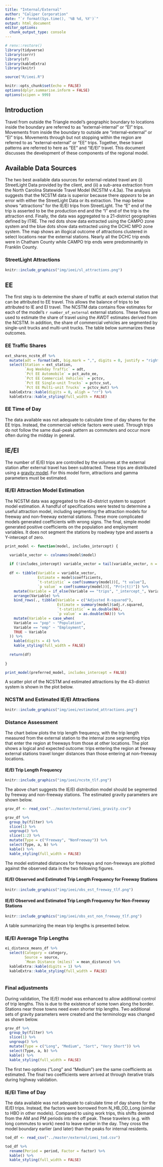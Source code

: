 ```yaml
---
title: "Internal/External"
author: "Caliper Corporation"
date: "`r format(Sys.time(), '%B %d, %Y')`"
output: html_document
editor_options: 
  chunk_output_type: console
---
```



```r
# renv::restore()
library(tidyverse)
library(corrr)
library(sf)
library(kableExtra)
library(knitr)

source("R/ieei.R")

knitr::opts_chunk$set(echo = FALSE)
options(dplyr.summarise.inform = FALSE)
options(scipen = 999)

```

## Introduction

Travel from outside the Triangle model's geographic boundary to locations inside
the boundary are referred to as "external-internal" or "EI" trips. Movements
from inside the boundary to outside are "internal-external" or "EI" trips.
Movements through but not stopping within the region are referred to as
"external-external" or "EE" trips. Together, these travel patterns are referred
to here as "EE" and "IE/EI" travel. This document discusses the development of
these components of the regional model.

## Available Data Sources
The two best available data sources for external-related travel are (i)
StreetLight Data provided by the client, and (ii) a sub-area extraction from the
North Carolina Statewide Travel Model (NCSTM v.4.3a). The analysis suggests that the NCSTM data is superior because there *appears* to be an error
with either the StreetLight Data or its extraction. The map below shows
"attractions" for the IE/EI trips from StreetLight. The "E" end of the trip is
asserted to be the production end and the "I" end of the trip is the attraction
end. Finally, the data was aggregated to a 21-district geographies defined by
ITRE. The red dots show data extracted using the CAMPO zone system and the blue
dots show data extracted using the DCHC MPO zone system. The map shows an
illogical outcome of attractions clustered in select locations near the external
stations. Nearly all the DCHC trip ends were in Chatham County while CAMPO trip
ends were predominantly in Franklin County.

### StreetLight Attractions
```r
knitr::include_graphics("img/ieei/sl_attractions.png")
```

## EE
The first step is to determine the share of traffic at each external station
that can be attributed to EE travel. This allows the balance of trips to be
attributed to IE and EI travel. The NCSTM data contains flow estimates for each
of the model's `r number_of_external` external stations. These flows are used to
estimate the share of travel using the AWDT estimates derived from the NCSTM. In
addition, the share of commercial vehicles are segmented by single-unit trucks
and multi-unit trucks. The table below summarizes these outcomes.

### EE Traffic Shares
```r
ext_shares_ncstm_df %>%
  mutate(adt = format(adt, big.mark = ",", digits = 0, justify = "right")) %>%
  select(Station = ext_station,
         `Avg Weekday Traffic` = adt,
         `Pct EE Automobile` = pct_auto_ee,
         `Pct EE Commercial Vehicles` = pctcv,
         `Pct EE Single-unit Trucks` = pctcv_sut,
         `Pct EE Multi-unit Trucks` = pctcv_mut) %>%
  kableExtra::kable(digits = 0, aligh = "rr") %>%
  kableExtra::kable_styling(full_width = FALSE)
```

### EE Time of Day

The data available was not adequate to calculate time of day shares for the EE
trips. Instead, the commercial vehicle factors were used. Through trips do not
follow the same dual-peak pattern as commuters and occur more often during the
midday in general.

## IE/EI
The number of IE/EI trips are controlled by the volumes at the external station
after external travel has been subtracted. These trips are distributed using a
[gravity model](https://tfresource.org/topics/Trip_distribution.html). For this
model form, attractions and gamma parameters must be estimated.

### IE/EI Attraction Model Estimation
The NCSTM data was aggregated to the 43-district system to support model
estimation. A handful of specifications were tested to determine a useful
attraction model, including segmenting the attraction models for freeway and
non-freeway external stations. These more complicated models generated
coefficients with wrong signs. The final, simple model generated positive
coefficients on the population and employment variables. It does not segment the
stations by roadway type and asserts a Y-intercept of zero.

```r
print_model <- function(model, includes_intercept) {

  variable_vector <- colnames(model$model)
  
  if (!includes_intercept) variable_vector = tail(variable_vector, n = -1)
  
  df <- tibble(Variable = variable_vector,
               Estimate = model$coefficients,
               `t-statistic` = coef(summary(model))[, "t value"],
               `p value` = coef(summary(model))[, "Pr(>|t|)"]) %>%
    mutate(Variable = if_else(Variable == "trips", "_intercept_", Variable)) %>%
    arrange(Variable) %>%
    bind_rows(., tibble(Variable = c("Adjusted R-squared"),
                        Estimate = summary(model)$adj.r.squared,
                        `t-statistic` = as.double(NA),
                        `p value` = as.double(NA))) %>%
    mutate(Variable = case_when(
    Variable == "pop" ~ "Population",
    Variable == "emp" ~ "Employment",
    TRUE ~ Variable
  )) %>%
    kable(digits = 4) %>%
    kable_styling(full_width = FALSE)
  
  return(df)
  
}
```

```r
print_model(preferred_model, includes_intercept = FALSE)
```

A scatter plot of the NCSTM and estimated attractions by the 43-district system
is shown in the plot below.

### NCSTM and Estimated IE/EI Attractions
```r
knitr::include_graphics("img/ieei/estimated_attractions.png")
```

### Distance Assessment
The chart below plots the trip length frequency, with the trip length measured from the external station to the internal zone segmenting trips that enter the region at freeways from those at other locations. The plot shows a logical and expected outcome: trips entering the region at freeway external stations travel longer distances than those entering at non-freeway locations. 

#### IE/EI Trip Length Frequency
```r
knitr::include_graphics("img/ieei/ncstm_tlf.png")
```

The above chart suggests the IE/EI distribution model should be segmented by freeway and non-freeway stations. The estimated gravity parameters are shown below.

```r
grav_df <- read_csv("../master/external/ieei_gravity.csv")
```

```r
grav_df %>%
  group_by(filter) %>%
  slice(1) %>%
  ungroup() %>%
  slice(1:2) %>%
  mutate(Type = c("Freeway", "NonFreeway")) %>%
  select(Type, a, b) %>%
  kable() %>%
  kable_styling(full_width = FALSE)
```

The model estimated distances for freeways and non-freeways are plotted against
the observed data in the two following figures.

#### IE/EI Observed and Estimated Trip Length Frequency for Freeway Stations
```r
knitr::include_graphics("img/ieei/obs_est_freeway_tlf.png")
```

#### IE/EI Observed and Estimated Trip Length Frequency for Non-Freeway Stations
```r
knitr::include_graphics("img/ieei/obs_est_non_freeway_tlf.png")
```

A table summarizing the mean trip lengths is presented below.

### IE/EI Average Trip Lengths
```r
ei_distance_means_df %>%
  select(Category = category,
         Source = source,
         `Mean Distance (miles)` = mean_distance) %>%
  kableExtra::kable(digits = 1) %>%
  kableExtra::kable_styling(full_width = FALSE)
  
```

### Final adjustments

During validation, The IE/EI model was enhanced to allow additional control
of trip lengths. This is due to the existence of some town along the border.
Stations near those towns need even shorter trip lengths. Two additional
sets of gravity parameters were created and the terminology was changed as shown
below.

```r
grav_df %>%
  group_by(filter) %>%
  slice(1) %>%
  ungroup() %>%
  mutate(Type = c("Long", "Medium", "Sort", "Very Short")) %>%
  select(Type, a, b) %>%
  kable() %>%
  kable_styling(full_width = FALSE)
```

The first two options ("Long" and "Medium") are the same coefficients as
estimated. The final two coefficients were arrived at through iterative trials
during highway validation.

### IE/EI Time of Day

The data available was not adequate to calculate time of day shares for the
IE/EI trips. Instead, the factors were borrowed from N_HB_OD_Long (similar to
HBO in other models). Compared to using work trips, this shifts demand from the
AM and PM periods into the off peak. These travelers (e.g. with long commutes to
work) need to leave earlier in the day. They cross the model boundary earlier
(and later) than the peaks for internal residents.

```r
tod_df <- read_csv("../master/external/ieei_tod.csv")
```

```r
tod_df %>%
  rename(Period = period, Factor = factor) %>%
  kable() %>%
  kable_styling(full_width = FALSE)
```